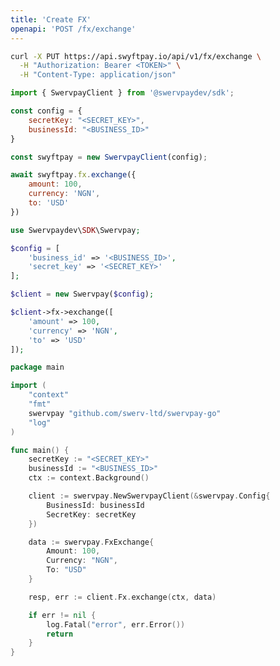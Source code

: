 ```yaml
---
title: 'Create FX'
openapi: 'POST /fx/exchange'
---
```


<RequestExample>

```bash cURL
curl -X PUT https://api.swyftpay.io/api/v1/fx/exchange \
  -H "Authorization: Bearer <TOKEN>" \
  -H "Content-Type: application/json"
```

```javascript Node.js
import { SwervpayClient } from '@swervpaydev/sdk';

const config = {
    secretKey: "<SECRET_KEY>",
    businessId: "<BUSINESS_ID>"
}

const swyftpay = new SwervpayClient(config);

await swyftpay.fx.exchange({
    amount: 100,
    currency: 'NGN',
    to: 'USD'
})
```


```php PHP
use Swervpaydev\SDK\Swervpay;

$config = [
	'business_id' => '<BUSINESS_ID>',
	'secret_key' => '<SECRET_KEY>'
];

$client = new Swervpay($config);

$client->fx->exchange([
    'amount' => 100,
    'currency' => 'NGN',
    'to' => 'USD'
]);
```


```go Go
package main

import (
	"context"
	"fmt"
	swervpay "github.com/swerv-ltd/swervpay-go"
	"log"
)

func main() {
	secretKey := "<SECRET_KEY>"
    businessId := "<BUSINESS_ID>"
	ctx := context.Background()

	client := swervpay.NewSwervpayClient(&swervpay.Config{
        BusinessId: businessId
        SecretKey: secretKey
    })

    data := swervpay.FxExchange{
        Amount: 100,
        Currency: "NGN",
        To: "USD"
    }

	resp, err := client.Fx.exchange(ctx, data)

	if err != nil {
		log.Fatal("error", err.Error())
		return
	}
}
```

</RequestExample>

